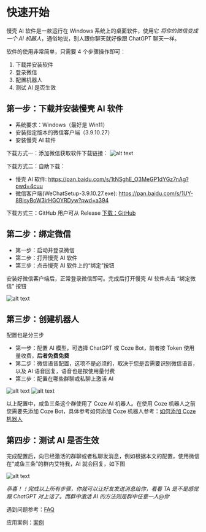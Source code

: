 # 快速开始

慢壳 AI 软件是一款运行在 Windows 系统上的桌面软件，使用它 _将你的微信变成一个 AI 机器人_，通俗地说，别人跟你聊天就好像跟 ChatGPT 聊天一样。

软件的使用非常简单，只需要 4 个步骤操作即可：

1. 下载并安装软件
2. 登录微信
3. 配置机器人
4. 测试 AI 是否生效

## 第一步：下载并安装慢壳 AI 软件

- 系统要求：Windows（最好是 Win11）
- 安装指定版本的微信客户端（3.9.10.27）
- 安装慢壳 AI 软件

下载方式一：添加微信获取软件下载链接：
![alt text](./assets/scan_code.png)

下载方式二：自助下载：

- 慢壳 AI 软件: https://pan.baidu.com/s/1tNSghE_O3MeGP1dYGz7nAg?pwd=4cuu
- 微信客户端(WeChatSetup-3.9.10.27.exe): https://pan.baidu.com/s/1UY-8BIsyBoW3irHGOYRDyw?pwd=a394

下载方式三：GitHub 用户可从 Release [下载：GitHub](https://github.com/kenshinlin/weai-doc/releases)

## 第二步：绑定微信

- 第一步：启动并登录微信
- 第二步：打开慢壳 AI 软件
- 第三步：点击慢壳 AI 软件上的“绑定”按钮

安装好微信客户端后，正常登录微信即可。完成后打开慢壳 AI 软件点击 “绑定微信” 按钮

![alt text](./assets/software_1.jpg)

## 第三步：创建机器人

配置也是分三步

- 第一步：配置 AI 模型，可选择 ChatGPT 或 Coze Bot，前者按 Token 使用量收费，**后者免费免费**
- 第二步：微信语音配置，这项不是必须的，取决于您是否需要识别微信语音，以及 AI 语音回复，语音也是按使用量付费
- 第三步：配置在哪些群聊或私聊上激活 AI

![alt text](./assets/software_2.png)
![alt text](./assets/software_3.png)

以上配置中，咸鱼三条这个群使用了 Coze AI 机器人。在使用 Coze 机器人之前您需要先添加 Coze Bot，具体参考如何添加 Coze 机器人参考：[如何添加 Coze 机器人](./add_cozebot)

## 第四步：测试 AI 是否生效

完成配置后，向已经激活的群聊或者私聊发消息，例如根据本文的配置，使用微信在“咸鱼三条”的群内艾特我，AI 就会回复，如下图

![alt text](./assets/wechat_ui.png)

_恭喜！！完成以上所有步骤，你就可以让好友发送消息给你，看看 TA 是不是感觉跟 ChatGPT 对上话了。而群中激活 AI 的方法则是群中任意一人@你_

遇到问题参考：[FAQ](./faq)

应用案例：[案例](./use_cases)
